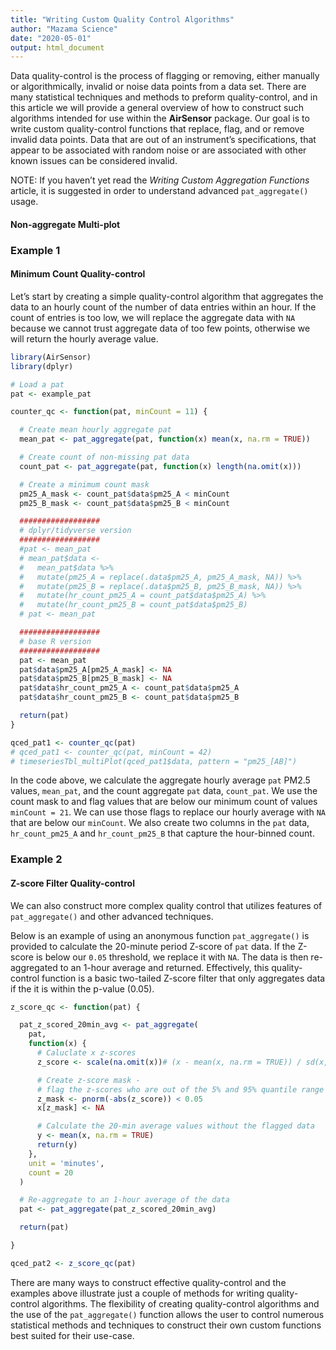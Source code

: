 ```yaml
---
title: "Writing Custom Quality Control Algorithms"
author: "Mazama Science"
date: "2020-05-01"
output: html_document
---
```


Data quality-control is the process of flagging or removing, either manually or 
algorithmically, invalid or noise data points from a data set. There are many 
statistical techniques and methods to preform quality-control, and in this 
article we will provide a general overview of how to construct such algorithms 
intended for use within the **AirSensor** package. Our goal is to write custom 
quality-control functions that replace, flag, and or remove invalid data points.
Data that are out of an instrument's specifications, that appear to be 
associated with random noise or are associated with other known issues can be 
considered invalid.

NOTE: If you haven't yet read the _Writing Custom Aggregation Functions_ article, 
it is suggested in order to understand advanced `pat_aggregate()` usage.

#### Non-aggregate Multi-plot

### Example 1
#### Minimum Count Quality-control

Let's start by creating a simple quality-control algorithm that aggregates the 
data to an hourly count of the number of data entries within an hour. If the 
count of entries is too low, we will replace the aggregate data with `NA` because 
we cannot trust aggregate data of too few points, otherwise we will return the 
hourly average value.

```r
library(AirSensor)
library(dplyr)

# Load a pat
pat <- example_pat

counter_qc <- function(pat, minCount = 11) {

  # Create mean hourly aggregate pat
  mean_pat <- pat_aggregate(pat, function(x) mean(x, na.rm = TRUE))

  # Create count of non-missing pat data
  count_pat <- pat_aggregate(pat, function(x) length(na.omit(x)))

  # Create a minimum count mask
  pm25_A_mask <- count_pat$data$pm25_A < minCount
  pm25_B_mask <- count_pat$data$pm25_B < minCount

  ##################
  # dplyr/tidyverse version
  ##################
  #pat <- mean_pat
  # mean_pat$data <-
  #   mean_pat$data %>%
  #   mutate(pm25_A = replace(.data$pm25_A, pm25_A_mask, NA)) %>%
  #   mutate(pm25_B = replace(.data$pm25_B, pm25_B_mask, NA)) %>%
  #   mutate(hr_count_pm25_A = count_pat$data$pm25_A) %>%
  #   mutate(hr_count_pm25_B = count_pat$data$pm25_B)
  # pat <- mean_pat

  ##################
  # base R version
  ##################
  pat <- mean_pat
  pat$data$pm25_A[pm25_A_mask] <- NA
  pat$data$pm25_B[pm25_B_mask] <- NA
  pat$data$hr_count_pm25_A <- count_pat$data$pm25_A
  pat$data$hr_count_pm25_B <- count_pat$data$pm25_B

  return(pat)
}

qced_pat1 <- counter_qc(pat)
# qced_pat1 <- counter_qc(pat, minCount = 42)
# timeseriesTbl_multiPlot(qced_pat1$data, pattern = "pm25_[AB]")

```

In the code above, we calculate the aggregate hourly average `pat` PM2.5 values, 
`mean_pat`, and the count aggregate `pat` data, `count_pat`. We use the count 
mask to and flag values that are below our minimum count of values `minCount = 21`. 
We can use those flags to replace our hourly average with `NA` that are below 
our `minCount`. We also create two columns in the `pat` data, `hr_count_pm25_A` 
and `hr_count_pm25_B` that capture the hour-binned count.

### Example 2
#### Z-score Filter Quality-control

We can also construct more complex quality control that utilizes features of 
`pat_aggregate()` and other advanced techniques.

Below is an example of using an anonymous function `pat_aggregate()` is provided 
to calculate the 20-minute period Z-score of `pat` data. If the Z-score is below 
our `0.05` threshold, we replace it with `NA`. The data is then re-aggregated to 
an 1-hour average and returned. Effectively, this quality-control function is a 
basic two-tailed Z-score filter that only aggregates data if the it is within 
the p-value (0.05).

```r

z_score_qc <- function(pat) {

  pat_z_scored_20min_avg <- pat_aggregate(
    pat,
    function(x) {
      # Caluclate x z-scores
      z_score <- scale(na.omit(x))# (x - mean(x, na.rm = TRUE)) / sd(x, na.rm = TRUE)

      # Create z-score mask -
      # flag the z-scores who are out of the 5% and 95% quantile range
      z_mask <- pnorm(-abs(z_score)) < 0.05
      x[z_mask] <- NA

      # Calculate the 20-min average values without the flagged data
      y <- mean(x, na.rm = TRUE)
      return(y)
    },
    unit = 'minutes',
    count = 20
  )

  # Re-aggregate to an 1-hour average of the data
  pat <- pat_aggregate(pat_z_scored_20min_avg)

  return(pat)

}

qced_pat2 <- z_score_qc(pat)

```

There are many ways to construct effective quality-control and the examples 
above illustrate just a couple of methods for writing quality-control algorithms. 
The flexibility of creating quality-control algorithms and the use of the
`pat_aggregate()` function allows the user to control numerous statistical 
methods and techniques to construct their own custom functions best suited for 
their use-case.

